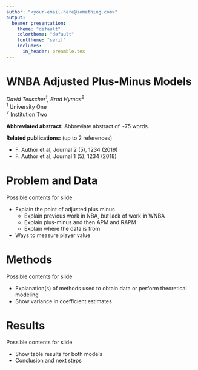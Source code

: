 ```yaml
---
author: "<your-email-here@something.com>"
output: 
  beamer_presentation:
    theme: "default"
    colortheme: "default"
    fonttheme: "serif"
    includes:
      in_header: preamble.tex
---
```


# WNBA Adjusted Plus-Minus Models

_David Teuscher^1^, Brad Hymas^2^_  
\footnotesize ^1^ University One  
\footnotesize ^2^ Institution Two
  
**Abbreviated abstract:** Abbreviate abstract of ~75 words.  
  
**Related publications:** (up to 2 references)

* F. Author et al, Journal 2 (5), 1234 (2019)  
* F. Author et al, Journal 1 (5), 1234 (2018)  

# Problem and Data 

Possible contents for slide  

+ Explain the point of adjusted plus minus
	* Explain previous work in NBA, but lack of work in WNBA
	* Explain plus-minus and then APM and RAPM
	* Explain where the data is from
+ Ways to measure player value

# Methods

Possible contents for slide  

* Explanation(s) of methods used to obtain data or perform theoretical modeling  
* Show variance in coefficient estimates 

# Results

Possible contents for slide  

* Show table results for both models
* Conclusion and next steps
